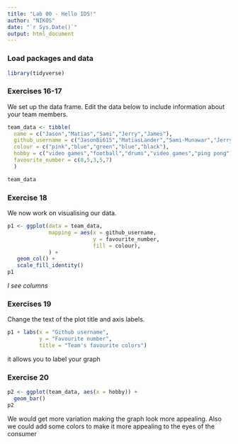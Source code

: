 ```yaml
---
title: "Lab 00 - Hello IDS!"
author: "NIKOS"
date: "`r Sys.Date()`"
output: html_document
---
```


### Load packages and data

```r
library(tidyverse) 
```

### Exercises 16-17

We set up the data frame. Edit the data below to include information about your team members.

```r
team_data <- tibble(
  name = c("Jason","Matias","Sami","Jerry","James"),
  github_username = c("JasonBi615","MatiasLander","Sami-Munawar","JerryL123","James114Jin"), 
  colour = c("pink","blue","green","blue","black"),
  hobby = c("video games","football","drums","video games","ping pong"),
  favourite_number = c(8,5,3,5,7)
  )

team_data
```

### Exercise 18

We now work on visualising our data. 

```r
p1 <- ggplot(data = team_data, 
             mapping = aes(x = github_username, 
                           y = favourite_number,
                           fill = colour), 
             ) +
   geom_col() +
   scale_fill_identity()
p1
```


*I see columns*

### Exercises 19

Change the text of the plot title and axis labels.

```r
p1 + labs(x = "Github username", 
          y = "Favourite number",
          title = "Team's favourite colors")
```

it allows you to label your graph

### Exercise 20

```r
p2 <- ggplot(team_data, aes(x = hobby)) +
  geom_bar()
p2
```

We would get more variation making the graph look more appealing. Also we could add some colors to make it more appealing to the eyes of the consumer
